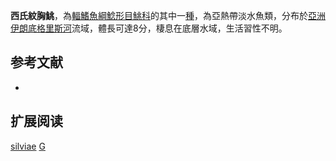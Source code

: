 {{Speciesbox
| name = 西氏紋胸鮡
| status = NE
| status_system = IUCN3.1
| image = 
| image_width = 250px
| genus = Glyptothorax
| species = silviae
| authority = [[Coad|Coad]], 1981
| synonyms = 
}}
'''西氏紋胸鮡'''，為[[輻鰭魚綱|輻鰭魚綱]][[鯰形目|鯰形目]][[鮡科|鮡科]]的其中一[[種|種]]，為亞熱帶淡水魚類，分布於[[亞洲|亞洲]][[伊朗|伊朗]][[底格里斯河|底格里斯河]]流域，體長可達8分，棲息在底層水域，生活習性不明。

==参考文献==
*{{FishBase_species|genus=Glyptothorax|species=silviae|year=2015|month=3}}

== 扩展阅读 ==
{{refbegin}}
{{wikispecies-inline|Glyptothorax silviae|西氏紋胸鮡}}
{{refend}}
{{Taxonbar|from=Q6431972}}

[[Category:纹胸鮡属|silviae]]
[[Category:1981年描述的魚類|G]]